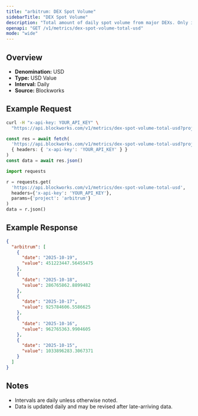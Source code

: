 ```yaml
---
title: "arbitrum: DEX Spot Volume"
sidebarTitle: "DEX Spot Volume"
description: "Total amount of daily spot volume from major DEXs. Only includes volumes from fee-paying liquidity pools."
openapi: "GET /v1/metrics/dex-spot-volume-total-usd"
mode: "wide"
---
```


## Overview

- **Denomination:** USD
- **Type:** USD Value
- **Interval:** Daily
- **Source:** Blockworks

## Example Request

<CodeGroup>

```bash cURL
curl -H "x-api-key: YOUR_API_KEY" \
  "https://api.blockworks.com/v1/metrics/dex-spot-volume-total-usd?project=arbitrum"
```

```typescript TypeScript
const res = await fetch(
  'https://api.blockworks.com/v1/metrics/dex-spot-volume-total-usd?project=arbitrum',
  { headers: { 'x-api-key': 'YOUR_API_KEY' } }
)
const data = await res.json()
```

```python Python
import requests

r = requests.get(
  'https://api.blockworks.com/v1/metrics/dex-spot-volume-total-usd',
  headers={'x-api-key': 'YOUR_API_KEY'},
  params={'project': 'arbitrum'}
)
data = r.json()
```

</CodeGroup>

## Example Response

```json
{
  "arbitrum": [
    {
      "date": "2025-10-19",
      "value": 451223447.56455475
    },
    {
      "date": "2025-10-18",
      "value": 286765862.8899482
    },
    {
      "date": "2025-10-17",
      "value": 925784606.5586625
    },
    {
      "date": "2025-10-16",
      "value": 962765363.9904605
    },
    {
      "date": "2025-10-15",
      "value": 1033896283.3067371
    }
  ]
}
```

## Notes
- Intervals are daily unless otherwise noted.
- Data is updated daily and may be revised after late-arriving data.
